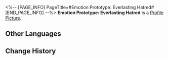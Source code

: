 <%-- [PAGE_INFO]
PageTitle=#Emotion Prototype: Everlasting Hatred#
[END_PAGE_INFO] --%>
{{Item Infobox
|id          = 140397
|image       = Item Emotion Prototype- Everlasting Hatred.png
|type        = Mission Item
|invCategory = Missions
|rarity      = 3
|effect      = 
|description = As you read this message, please consider the following advice: Send a message to your nemesis and tell them that you have forgiven them.
}}
{{Description|''"Our lives are too short to be wasted on feuds."''}}
'''Emotion Prototype: Everlasting Hatred''' is a [[Profile Picture]].

==Other Languages==
{{Other Languages
|en   = Emotion Prototype: Everlasting Hatred
|zhs  = 情绪原型：至死不渝的恨
|zht  = 情緒原型：至死不渝的恨
|ja   = 感情の原型：死んでも消えない恨み
|ko   = 감정 모델: 끝없는 원한
|es   = Prototipo de emoción: Odio hasta la muerte
|fr   = Prototype d'émotion : Haine au-delà de la mort
|ru   = Прототип эмоций: Нетленная ненависть
|th   = ต้นแบบอารมณ์: ความชังตราบจนวันตาย
|vi   = Nguyên Mẫu Cảm Xúc: Mối Thù Đến Chết Không Phai
|de   = Gefühls-Prototyp: Nicht endender Hass
|id   = Prototipe Emosi: Everlasting Hatred
|pt   = Protótipo de Emoção: Ódio Eterno
}}

==Change History==
{{Change History|2.0}}